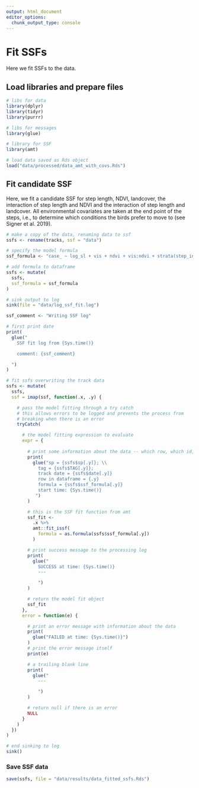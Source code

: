 ```yaml
---
output: html_document
editor_options: 
  chunk_output_type: console
---
```

# Fit SSFs

Here we fit SSFs to the data.

## Load libraries and prepare files

```r
# libs for data
library(dplyr)
library(tidyr)
library(purrr)

# libs for messages
library(glue)

# library for SSF
library(amt)
```

```r
# load data saved as Rds object
load("data/processed/data_amt_with_covs.Rds")
```

## Fit candidate SSF

Here, we fit a candidate SSF for step length, NDVI, landcover, the interaction of step length and NDVI and the interaction of step length and landcover. All environmental covariates are taken at the end point of the steps, i.e., to determine which conditions the birds prefer to move to (see Signer et al. 2019).

```r
# make a copy of the data, renaming data to ssf
ssfs <- rename(tracks, ssf = "data")

# specify the model formula
ssf_formula <- "case_ ~ log_sl + vis + ndvi + vis:ndvi + strata(step_id_)"

# add formula to dataframe
ssfs <- mutate(
  ssfs,
  ssf_formula = ssf_formula
)
```


```r
# sink output to log
sink(file = "data/log_ssf_fit.log")

ssf_comment <- "Writing SSF log"

# first print date
print(
  glue("
    SSF fit log from {Sys.time()}

    comment: {ssf_comment}

  ")
)

# fit ssfs overwriting the track data
ssfs <- mutate(
  ssfs,
  ssf = imap(ssf, function(.x, .y) {

    # pass the model fitting through a try catch
    # this allows errors to be logged and prevents the process from
    # breaking when there is an error
    tryCatch(

      # the model fitting expression to evaluate
      expr = {
        
        # print some information about the data -- which row, which id, treatment
        print(
          glue("sp = {ssfs$sp[.y]}; \\
            tag = {ssfs$TAG[.y]};
            track date = {ssfs$date[.y]}
            row in dataframe = {.y}
            formula = {ssfs$ssf_formula[.y]}
            start time: {Sys.time()}
           ")
        )

        # this is the SSF fit function from amt
        ssf_fit <-
          .x %>%
          amt::fit_issf(
            formula = as.formula(ssfs$ssf_formula[.y])
          )

        # print success message to the processing log
        print(
          glue("
            SUCCESS at time: {Sys.time()}
            ---

            ")
        )

        # return the model fit object
        ssf_fit
      },
      error = function(e) {

        # print an error message with information about the data
        print(
          glue("FAILED at time: {Sys.time()}")
        )
        # print the error message itself
        print(e)

        # a trailing blank line
        print(
          glue("
            ---

            ")
        )

        # return null if there is an error
        NULL
      }
    )
  })
)

# end sinking to log
sink()
```

### Save SSF data

```r
save(ssfs, file = "data/results/data_fitted_ssfs.Rds")
```

